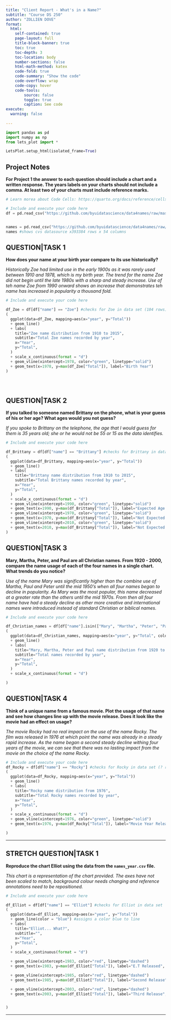 ```yaml
---
title: "Client Report - What's in a Name?"
subtitle: "Course DS 250"
author: "ZOLLIEN DOVE"
format:
  html:
    self-contained: true
    page-layout: full
    title-block-banner: true
    toc: true
    toc-depth: 3
    toc-location: body
    number-sections: false
    html-math-method: katex
    code-fold: true
    code-summary: "Show the code"
    code-overflow: wrap
    code-copy: hover
    code-tools:
        source: false
        toggle: true
        caption: See code
execute: 
  warning: false
    
---
```


```python
import pandas as pd
import numpy as np
from lets_plot import *

LetsPlot.setup_html(isolated_frame=True)
```


## Project Notes

__For Project 1 the answer to each question should include a chart **and** a written response. The years labels on your charts should not include a comma. At least **two** of your charts must include reference marks.__  

```python
# Learn morea about Code Cells: https://quarto.org/docs/reference/cells/cells-jupyter.html

# Include and execute your code here
df = pd.read_csv("https://github.com/byuidatascience/data4names/raw/master/data-raw/names_year/names_year.csv") #connects to data source (, index_col=0) added.


names = pd.read_csv("https://github.com/byuidatascience/data4names/raw/master/data-raw/names_year/names_year.csv") 
names #shows cvs datasource x393384 rows x 54 columns
```

## QUESTION|TASK 1

__How does your name at your birth year compare to its use historically?__

_Historically Zoe had limited use in the early 1900s as it was rarely used between 1910 and 1978, which is my birth year. The trend for the name Zoe did not begin until the late 1980s with a sharp and steady increase. Use of teh name Zoe from 1990 onward shows an increase that demonstrates teh name has increased in popularity a thousand fold._


```python
# Include and execute your code here

df_Zoe = df[df["name"] == "Zoe"] #checks for Zoe in data set (104 rows)
(
  ggplot(data=df_Zoe, mapping=aes(x="year", y="Total")) 
  + geom_line() 
  + labs(
    title="Zoe name distribution from 1910 to 2015",
    subtitle="Total Zoe names recorded by year",
    x="Year",
    y="Total",
  )
  + scale_x_continuous(format = "d")
  + geom_vline(xintercept=1978, color="green", linetype="solid")
  + geom_text(x=1978, y=max(df_Zoe["Total"]), label="Birth Year")
)

 



```



## QUESTION|TASK 2

__If you talked to someone named Brittany on the phone, what is your guess of his or her age? What ages would you not guess?__

_If you spoke to Brittany on the telephone, the age that I would guess for them is 35 years old; she or he  would not be 55 or 15 as the data identifies._

```python
# Include and execute your code here

df_Brittany = df[df["name"] == "Brittany"] #checks for Brittany in data set (104 rows)
(
  ggplot(data=df_Brittany, mapping=aes(x="year", y="Total")) 
  + geom_line() 
  + labs(
    title="Brittany name distribution from 1910 to 2015",
    subtitle="Total Brittany names recorded by year",
    x="Year",
    y="Total",
  )
  + scale_x_continuous(format = "d")
  + geom_vline(xintercept=1990, color="green", linetype="solid")
  + geom_text(x=1990, y=max(df_Brittany["Total"]), label="Expected Age of Brittany...", size=5)
  + geom_vline(xintercept=1970, color="green", linetype="solid")
  + geom_text(x=1970, y=max(df_Brittany["Total"]), label="Not Expected Age of Brittany...", size=5)
  + geom_vline(xintercept=2010, color="green", linetype="solid")
  + geom_text(x=2010, y=max(df_Brittany["Total"]), label="Not Expected Age of Brittany...", size=5)
)
```


## QUESTION|TASK 3

__Mary, Martha, Peter, and Paul are all Christian names. From 1920 - 2000, compare the name usage of each of the four names in a single chart. What trends do you notice?__

_Use of the name Mary was significantly higher than the combine use of Martha, Paul and Peter until the mid 1950’s when all four names began to decline in popularity. As Mary was the most popular, this name decreased at a greater rate than the others until the mid 1970s. From then all four name have had a steady decline as other more creative and international names were introduced instead of standard Christian or biblical names._

```python
# Include and execute your code here

df_Christian_names = df[df["name"].isin(["Mary", "Martha", "Peter", "Paul"])]
(
  ggplot(data=df_Christian_names, mapping=aes(x="year", y="Total", color="name")) 
  + geom_line() 
  + labs(
    title="Mary, Martha, Peter and Paul name distribution from 1920 to 2000",
    subtitle="Total names recorded by year",
    x="Year",
    y="Total",
  )
  + scale_x_continuous(format = "d")

)
```


## QUESTION|TASK 4

__Think of a unique name from a famous movie. Plot the usage of that name and see how changes line up with the movie release. Does it look like the movie had an effect on usage?__  

_The movie Rocky had no real impact on the use of the name Rocky. The film was released in 1976 at which point the name was already in a steady rapid increase. As the name began a second steady decline withing four years of the movie, we can see that there was no lasting impact from the movie on the choice of the name Rocky._

```python
# Include and execute your code here
df_Rocky = df[df["name"] == "Rocky"] #checks for Rocky in data set (? rows)
(
  ggplot(data=df_Rocky, mapping=aes(x="year", y="Total")) 
  + geom_line() 
  + labs(
    title="Rocky name distribution from 1976",
    subtitle="Total Rocky names recorded by year",
    x="Year",
    y="Total",
  )
  + scale_x_continuous(format = "d")
  + geom_vline(xintercept=1976, color="green", linetype="solid")
  + geom_text(x=1976, y=max(df_Rocky["Total"]), label="Movie Year Release of Rocky...", size=5)

)

```

---

## STRETCH QUESTION|TASK 1

__Reproduce the chart Elliot using the data from the `names_year.csv` file.__ 

_This chart is a representation of the chart provided. The axes have not been scaled to match, background colour needs changing and reference annotations need to be repositioned._

```python

# Include and execute your code here

df_Elliot = df[df["name"] == "Elliot"] #checks for Elliot in data set 
(
  ggplot(data=df_Elliot, mapping=aes(x="year", y="Total")) 
  + geom_line(color = "blue") #assigns a color blue to line
  + labs(
    title="Elliot... What?",
    subtitle="",
    x="Year",
    y="Total",
  )
  + scale_x_continuous(format = "d")

  + geom_vline(xintercept=1983, color="red", linetype="dashed")
  + geom_text(x=1983, y=max(df_Elliot["Total"]), label="E.T Released", size=5)

  + geom_vline(xintercept=1985, color="red", linetype="dashed")
  + geom_text(x=1985, y=max(df_Elliot["Total"]), label="Second Release", size=5)

  + geom_vline(xintercept=2003, color="red", linetype="dashed")
  + geom_text(x=2003, y=max(df_Elliot["Total"]), label="Third Release", size=5)


)


```


---
 